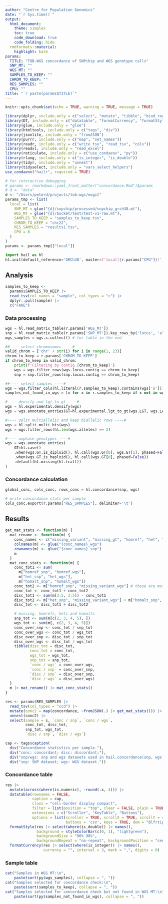 ```yaml
---
author: "Centre for Population Genomics"
date: "`r Sys.time()`"
output:
  html_document:
    theme: simplex
    toc: true
    code_download: true
    code_folding: hide
  rmdformats::material:
    highlight: kate
params:
  TITLE: "TOB-WGS concordance of SNPchip and WGS genotype calls"
  SNP_MT: ""
  WGS_MT: ""
  SAMPLES_TO_KEEP: ""
  CHROM_TO_KEEP: ""
  RES_SAMPLES: ""
  CPU: ""
title: "`r paste(params$TITLE)`"
---
```


```r
knitr::opts_chunk$set(echo = TRUE, warning = TRUE, message = TRUE)
```

```r
library(dplyr, include.only = c("select", "mutate", "tibble", "bind_rows", "pull"))
library(DT, include.only = c("datatable", "formatCurrency", "formatStyle", "styleColorBar"))
library(glue, include.only = "glue")
library(htmltools, include.only = c("tags", "div"))
library(jsonlite, include.only = "fromJSON")
library(purrr, include.only = c("map", "set_names"))
library(readr, include.only = c("write_tsv", "read_tsv", "cols"))
library(readxl, include.only = "read_excel")
library(reticulate, include.only = c("use_condaenv", "py"))
library(rlang, include.only = c("is_integer", "is_double"))
library(tidyr, include.only = "unnest")
library(tidyselect, include.only = "vars_select_helpers")
use_condaenv("hailr", required = TRUE)
```

```r
# for interactive debugging
# params <- rmarkdown::yaml_front_matter("concordance.Rmd")$params
# d <- "data"
d <- "/Users/peterd/projects/tob-wgs/nogit"
params_tmp <- list(
  local = list(
    SNP_MT = glue("{d}/snpchip/processed/snpchip_grch38.mt"),
    WGS_MT = glue("{d}/bucket/test/test-v1-raw.mt"),
    SAMPLES_TO_KEEP = "samples_to_keep.tsv",
    CHROM_TO_KEEP = "chr22",
    RES_SAMPLES = "results1.tsv",
    CPU = 8
  )
)
params <- params_tmp[["local"]]
```

```python
import hail as hl
hl.init(default_reference='GRCh38', master=f'local[{r.params["CPU"]}]')
```

## Analysis

```r
samples_to_keep <-
  params$SAMPLES_TO_KEEP |>
  read_tsv(col_names = "sample", col_types = "c") |>
  dplyr::pull(sample) |>
  c("FAKE")
```

### Data processing

```python
wgs = hl.read_matrix_table(r.params['WGS_MT'])
snp = hl.read_matrix_table(r.params['SNP_MT']).key_rows_by('locus', 'alleles')
wgs_samples = wgs.s.collect() # for table in the end

##---- select chromosomes ----#
valid_chrom = ['chr' + str(i) for i in range(1, 23)]
chrom_to_keep = r.params['CHROM_TO_KEEP']
if chrom_to_keep in valid_chrom:
    print(f'Filtering by contig {chrom_to_keep}')
    wgs = wgs.filter_rows(wgs.locus.contig == chrom_to_keep)
    snp = snp.filter_rows(snp.locus.contig == chrom_to_keep)

##---- select samples ----#
wgs = wgs.filter_cols(hl.literal(r.samples_to_keep).contains(wgs['s']))
samples_not_found_in_wgs = [x for x in r.samples_to_keep if x not in wgs_samples]

#---- densify and lgt_to_gt ----#
wgs = hl.experimental.densify(wgs)
wgs = wgs.annotate_entries(GT=hl.experimental.lgt_to_gt(wgs.LGT, wgs.LA))

#---- split multiallelic and keep biallelic rows ----#
wgs = hl.split_multi_hts(wgs)
wgs = wgs.filter_rows(hl.len(wgs.alleles) == 2)

#---- unphase genotypes ----#
wgs = wgs.annotate_entries(
    GT=hl.case()
    .when(wgs.GT.is_diploid(), hl.call(wgs.GT[0], wgs.GT[1], phased=False))
    .when(wgs.GT.is_haploid(), hl.call(wgs.GT[0], phased=False))
    .default(hl.missing(hl.tcall))
)
```

### Concordance calculation

```python
global_conc, cols_conc, rows_conc = hl.concordance(snp, wgs)

# write concordance stats per sample
cols_conc.export(r.params["RES_SAMPLES"], delimiter='\t')
```

## Results

```r
get_mat_stats <- function(m) {
  mat_rename <- function(m) {
    conc_names <- c("missing_variant", "missing_gt", "homref", "het", "homalt")
    colnames(m) <- glue("{conc_names}_wgs")
    rownames(m) <- glue("{conc_names}_snp")
    m
  }
  mat_conc_stats <- function(m) {
    conc_tot1 <- sum(
      m["homref_snp", "homref_wgs"],
      m["het_snp", "het_wgs"],
      m["homalt_snp", "homalt_wgs"])
    conc_tot2 <- m["homref_snp", "missing_variant_wgs"] # these are mostly in homref WGS blocks
    conc_tot <- conc_tot1 + conc_tot2
    disc_tot1 <- sum(m[3:5, 3:5]) - conc_tot1
    disc_tot2 <- m["het_snp", "missing_variant_wgs"] + m["homalt_snp", "missing_variant_wgs"]
    disc_tot <- disc_tot1 + disc_tot2

    # missing, homrefs, hets and homalts
    snp_tot <- sum(m[c(2, 3, 4, 5), ])
    wgs_tot <- sum(m[, c(2, 3, 4, 5)])
    conc_over_snp <- conc_tot / snp_tot
    conc_over_wgs <- conc_tot / wgs_tot
    disc_over_snp <- disc_tot / snp_tot
    disc_over_wgs <- disc_tot / wgs_tot
    tibble(disc_tot = disc_tot,
           conc_tot = conc_tot,
           wgs_tot = wgs_tot,
           snp_tot = snp_tot,
           `conc / wgs` = conc_over_wgs,
           `conc / snp` = conc_over_snp,
           `disc / snp` = disc_over_snp,
           `disc / wgs` = disc_over_wgs)
  }
  m |> mat_rename() |> mat_conc_stats()
}

res <- params$RES_SAMPLES |>
  read_tsv(col_types = "ccd") |>
  mutate(conc2 = map(concordance, ~fromJSON(.) |> get_mat_stats())) |>
  unnest(conc2) |>
  select(sample = s, `conc / snp`, `conc / wgs`,
         conc_tot, disc_tot,
         snp_tot, wgs_tot,
         `disc / snp`, `disc / wgs`)

cap <- tags$caption(
  div("Concordance statistics per sample."),
  div("conc: concordant; disc: discordant;"),
  div("snp/wgs: snp and wgs datasets used in hail.concordance(snp, wgs)."),
  div("snp: SNP dataset; wgs: WGS dataset."))
```

### Concordance table

```r
res |>
  mutate(across(where(is.numeric), ~round(.x, 4))) |>
  datatable(rownames = FALSE,
            caption = cap,
            class = "cell-border display compact",
            filter = list(position = "top", clear = FALSE, plain = TRUE),
            extensions = c("Scroller", "KeyTable", "Buttons"),
            options = list(scroller = TRUE, scrollX = TRUE, scrollY = 400,
                           buttons = 'csv', keys = TRUE, dom = "Blfrtip")) |>
  formatStyle(res |> select(where(is_double)) |> names(),
              background = styleColorBar(c(0, 1), "lightgreen"),
              backgroundSize = "90% 90%",
              backgroundRepeat = "no-repeat", backgroundPosition = "center") |>
  formatCurrency(res |> select(where(is_integer)) |> names(),
                 currency = "", interval = 3, mark = ",", digits = 0)
```

### Sample table

```r
cat("Samples in WGS MT:\n",
    paste(sort(py$wgs_samples), collapse = ", "))
cat("Samples selected for concordance check:\n",
    paste(sort(samples_to_keep), collapse = ", "))
cat("Samples selected for concordance check but not found in WGS MT:\n",
    paste(sort(py$samples_not_found_in_wgs), collapse = ", "))
```
